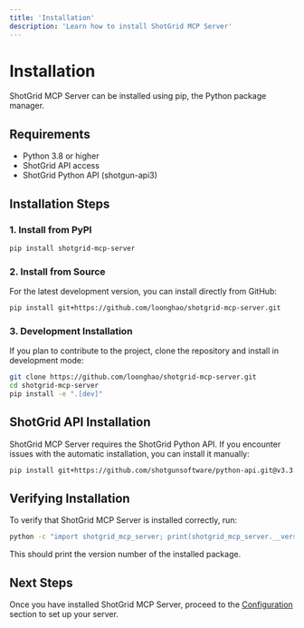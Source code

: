 ```yaml
---
title: 'Installation'
description: 'Learn how to install ShotGrid MCP Server'
---
```


# Installation

ShotGrid MCP Server can be installed using pip, the Python package manager.

## Requirements

- Python 3.8 or higher
- ShotGrid API access
- ShotGrid Python API (shotgun-api3)

## Installation Steps

### 1. Install from PyPI

```bash
pip install shotgrid-mcp-server
```

### 2. Install from Source

For the latest development version, you can install directly from GitHub:

```bash
pip install git+https://github.com/loonghao/shotgrid-mcp-server.git
```

### 3. Development Installation

If you plan to contribute to the project, clone the repository and install in development mode:

```bash
git clone https://github.com/loonghao/shotgrid-mcp-server.git
cd shotgrid-mcp-server
pip install -e ".[dev]"
```

## ShotGrid API Installation

ShotGrid MCP Server requires the ShotGrid Python API. If you encounter issues with the automatic installation, you can install it manually:

```bash
pip install git+https://github.com/shotgunsoftware/python-api.git@v3.3.3
```

## Verifying Installation

To verify that ShotGrid MCP Server is installed correctly, run:

```bash
python -c "import shotgrid_mcp_server; print(shotgrid_mcp_server.__version__)"
```

This should print the version number of the installed package.

## Next Steps

Once you have installed ShotGrid MCP Server, proceed to the [Configuration](/configuration) section to set up your server.
